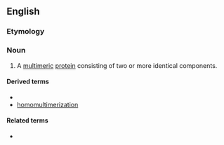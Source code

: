 ==English==

===Etymology===
{{prefix|en|homo|multimer}}

===Noun===
{{en-noun}}

# {{lb|en|biochemistry}} A [[multimeric]] [[protein]] consisting of two or more identical components.

====Derived terms====
* {{l|en|homomultimeric}}
* [[homomultimerization]]

====Related terms====
* {{l|en|heteromultimer}}